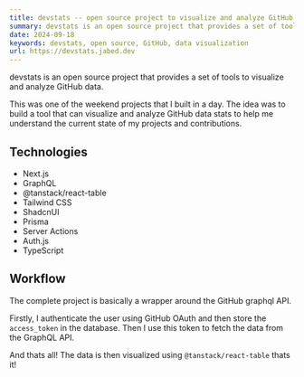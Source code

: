 ```yaml
---
title: devstats -- open source project to visualize and analyze GitHub data
summary: devstats is an open source project that provides a set of tools to visualize and analyze GitHub data.
date: 2024-09-18
keywords: devstats, open source, GitHub, data visualization
url: https://devstats.jabed.dev
---
```


devstats is an open source project that provides a set of tools to visualize and analyze GitHub data.

This was one of the weekend projects that I built in a day. The idea was to build a tool that can visualize and analyze GitHub data stats to help me understand the current state of my projects and contributions.

## Technologies

- Next.js
- GraphQL
- @tanstack/react-table
- Tailwind CSS
- ShadcnUI
- Prisma
- Server Actions
- Auth.js
- TypeScript

## Workflow

The complete project is basically a wrapper around the GitHub graphql API.

Firstly, I authenticate the user using GitHub OAuth and then store the `access_token` in the database. Then I use this token to fetch the data from the GraphQL API.

And thats all! The data is then visualized using `@tanstack/react-table` thats it!

